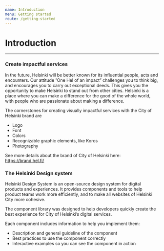 ```yaml
---
name: Introduction
menu: Getting started
route: /getting-started
---
```


# Introduction

---

### Create impactful services

In the future, Helsinki will be better known for its influential people, acts and encounters. Our attitude ”One Hel of an impact” challenges you to think big, and encourages you to carry out exceptional deeds. This gives you the opportunity to make Helsinki to stand out from other cities. Helsinki is a place where you can make a difference for the good of the whole world, with people who are passionate about making a difference.

The cornerstones for creating visually impactful services with the City of Helsinki brand are

- Logo
- Font
- Colors
- Recognizable graphic elements, like Koros
- Photography

See more details about the brand of City of Helsinki here:  
https://brand.hel.fi/

### The Helsinki Design system

Helsinki Design System is an open-source design system for digital products and experiences. It provides components and tools to help product teams work more efficiently, and to make all websites of Helsinki City more cohesive.

The component library was designed to help developers quickly create the best experience for City of Helsinki’s digital services.

Each component includes information to help you implement them:

- Description and general guideline of the component
- Best practices to use the component correctly
- Interactive examples so you can see the component in action
